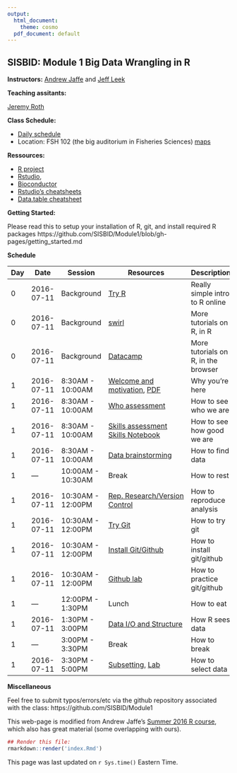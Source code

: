 ```yaml
---
output:
  html_document:
    theme: cosmo
  pdf_document: default
---
```


## SISBID: Module 1 Big Data Wrangling in R 

**Instructors:** [Andrew Jaffe](http://www.aejaffe.com/) and [Jeff Leek](http://www.jtleek.com/)

**Teaching assitants:** 

[Jeremy Roth](http://students.washington.edu/jhroth/)



**Class Schedule:**

* [Daily schedule](https://www.biostat.washington.edu/suminst/sisbid)
* Location: FSH 102 (the big auditorium in Fisheries Sciences) [maps](https://www.biostat.washington.edu/suminst/maps)


**Ressources:**

* [R project](http://www.r-project.org/)
* [Rstudio](http://www.rstudio.com/),
* [Bioconductor](http://bioconductor.org/)
* [Rstudio's cheatsheets](http://www.rstudio.com/resources/cheatsheets/) 
* [Data.table cheatsheet](https://s3.amazonaws.com/assets.datacamp.com/img/blog/data+table+cheat+sheet.pdf)

**Getting Started:**

Please read this to setup your installation of R, git, and install required R packages
https://github.com/SISBID/Module1/blob/gh-pages/getting_started.md

**Schedule**


| Day  | Date  |  Session | Resources  |  Description |
|----|------------|--------------|---------------------|--------------------------------------|
| 0  | 2016-07-11  | Background  | [Try R](http://tryr.codeschool.com/)  | Really simple intro to R online  |
| 0  | 2016-07-11  | Background | [swirl](http://swirlstats.com/)  | More tutorials on R, in R  |
| 0 | 2016-07-11 | Background | [Datacamp](http://datacamp.com/) | More tutorials on R, in the browser |
| 1 | 2016-07-11 | 8:30AM - 10:00AM |[Welcome and motivation](https://docs.google.com/presentation/d/1WeOfmSZTWUm74rA-jqV-gnoQcI1oJpe6ecntWPJ-iK8/edit), [PDF](lecture_notes/SISBID_Intro.pdf)|Why you're here|
| 1 | 2016-07-11 | 8:30AM - 10:00AM | [Who assessment](https://docs.google.com/spreadsheets/d/103vUoftv2dLNZ_FcAz08b5ptIkWN4W2RaFn7VF39FJ8/edit#gid=0) | How to see who we are|
| 1 | 2016-07-11 | 8:30AM - 10:00AM | [Skills assessment](https://docs.google.com/spreadsheets/d/18KQQd4LY5k8Ucux1MvWCsQGQJlvd0ECTnn-3ixdOKFM/edit?usp=sharing) [Skills Notebook](https://raw.githubusercontent.com/SISBID/Module1/gh-pages/labs/skills_notebook.Rmd) | How to see how good we are|
| 1 | 2016-07-11 | 8:30AM - 10:00AM |[Data brainstorming](https://docs.google.com/document/d/1yxcXeKAGhu1CyPatuBmgfRp4XbVJVEhc2Zp4Yl-Q9pk/edit?usp=sharing) | How to find data |
|1 | --- | 10:00AM - 10:30AM | Break | How to rest |
|1 | 2016-07-11 | 10:30AM - 12:00PM | [Rep. Research/Version Control](https://docs.google.com/presentation/d/1F2tyP9nsHcY9DT5B6rSS95sIA9DEreDNt7s_HmbrINw/edit?usp=sharing) | How to reproduce analysis  |
|1 | 2016-07-11 | 10:30AM - 12:00PM | [Try Git](https://try.github.io/levels/1/challenges/1) | How to try git|
|1 | 2016-07-11 | 10:30AM - 12:00PM | [Install Git/Github](http://stat545.com/git00_index.html) | How to install git/github|
|1 | 2016-07-11 | 10:30AM - 12:00PM | [Github lab](https://github.com/SISBID/Module1/blob/gh-pages/labs/github-lab.md) | How to practice git/github|
|1 | --- | 12:00PM - 1:30PM | Lunch| How to eat |
|1 | 2016-07-11 | 1:30PM - 3:00PM | [Data I/O and Structure](lecture_notes/Data_IO_and_structure.html)|How R sees data|
|1 | --- | 3:00PM - 3:30PM | Break | How to break |
|1 | 2016-07-11 | 3:30PM - 5:00PM |[Subsetting](lecture_notes/Subsetting_Data_in_R.html), [Lab](labs/subsetting-data-lab.Rmd)|How to select data|

<!--
|2 | 2016-07-12 | 8:30AM - 10:00AM | [Getting data]() | Different ways of accessing big data|
|2 | --- | 10:00AM - 10:30AM | Break | --- |
|2 | 2016-07-12 | 10:30AM - 12:00PM | [Data manipulation and summarization]() |  |
|2 | --- | 12:00PM - 1:30PM | Lunch| --- |
|2 | 2016-07-12 | 1:30PM - 3:00PM | [Big Data Tricks](lecture_notes/Big_Data_Tricks.html)| Import and parallel tricks |
|2 | --- | 3:00PM - 3:30PM | Break | Break |
|2 | 2016-07-12 | 3:30PM - 5:00PM | [Cleaning data](lecture_notes/Data_Cleaning.html)|Cleaning Data, Regular expressions, handling missingness |
|3 | 2017-07-13 |  8:30AM - 10:00AM | [Intro to Bioconductor]() |Tools for large (genomic) datasets |
|3 | --- | 10:00AM - 10:30AM | Break | --- |
|3 | 2016-07-13 | 10:30AM-12:00PM | Analysis of Public Genomic Data, [derfinder](http://bioconductor.org/packages/release/bioc/vignettes/derfinder/inst/doc/derfinder-quickstart.html) | |
-->

**Miscellaneous**

Feel free to submit typos/errors/etc via the github repository associated with the class: 
https://github.com/SISBID/Module1

This web-page is modified from Andrew Jaffe's [Summer 2016 R course](http://www.aejaffe.com/summerR_2016/), which also has great material (some overlapping with ours).

```r
## Render this file:
rmarkdown::render('index.Rmd')
```

This page was last updated on `r Sys.time()` Eastern Time.
